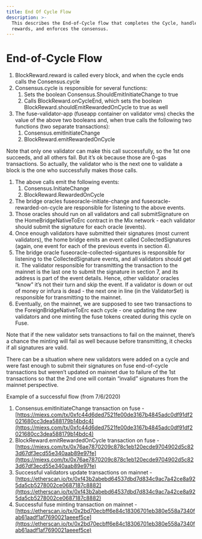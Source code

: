 ```yaml
---
title: End Of Cycle Flow
description: >-
  This describes the End-of-Cycle flow that completes the Cycle, handles
  rewards, and enforces the consensus.
---
```


# End-of-Cycle Flow

1. BlockReward.reward is called every block, and when the cycle ends calls the Consensus.cycle
2. Consensus.cycle is responsible for several functions:
   1. Sets the boolean Consensus.ShouldEmitInitiateChange to true
   2. Calls BlockReward.onCycleEnd, which sets the boolean BlockReward.shouldEmitRewardedOnCycle to true as well
3. The fuse-validator-app (fuseapp container on validator vms) checks the value of the above two booleans and, when true calls the following two functions (two separate transactions):
   1. Consensus.emitInitiateChange
   2. BlockReward.emitRewardedOnCycle

Note that only one validator can make this call successfully, so the 1st one succeeds, and all others fail. But it’s ok because those are 0-gas transactions. So actually, the validator who is the next one to validate a block is the one who successfully makes those calls.

1. The above calls emit the following events:
   1. Consensus.InitiateChange
   2. BlockReward.RewardedOnCycle
2. The bridge oracles fuseoracle-initiate-change and fuseoracle-rewarded-on-cycle are responsible for listening to the above events.
3. Those oracles should run on all validators and call submitSignature on the HomeBridgeNativeToErc contract in the Mix network - each validator should submit the signature for each oracle (events).
4. Once enough validators have submitted their signatures (most current validators), the home bridge emits an event called CollectedSignatures (again, one event for each of the previous events in section 4).
5. The bridge oracle fuseoracle-collected-sigantures is responsible for listening to the CollectedSignature events, and all validators should get it. The validator responsible for transmitting the transaction to the mainnet is the last one to submit the signature in section 7, and its address is part of the event details. Hence, other validator oracles “know” it’s not their turn and skip the event. If a validator is down or out of money or infura is dead - the next one in line (in the ValidatorSet) is responsible for transmitting to the mainnet.
6. Eventually, on the mainnet, we are supposed to see two transactions to the ForeignBridgeNativeToErc each cycle - one updating the new validators and one minting the fuse tokens created during this cycle on Fuse.

Note that if the new validator sets transactions to fail on the mainnet, there’s a chance the minting will fail as well because before transmitting, it checks if all signatures are valid.&#x20;

There can be a situation where new validators were added on a cycle and were fast enough to submit their signatures on fuse end-of-cycle transactions but weren’t updated on mainnet due to failure of the 1st transactions so that the 2nd one will contain “invalid” signatures from the mainnet perspective.



Example of a successful flow (from 7/6/2020)

1. Consensus.emitInitiateChange transaction on fuse - [https://miexs.com/tx/0xfc44d6ded7521fe00de3167b4845adc0df91df2021680cc3dea588179b14bdc4](https://miexs.com/tx/0xfc44d6ded7521fe00de3167b4845adc0df91df2021680cc3dea588179b14bdc4)
2. BlockReward.emitRewardedOnCycle transaction on fuse - [https://miexs.com/tx/0x76ae7870209c878c1eb120ecde9704902d5c823d67df3ecd55e340aab89e97fe](https://miexs.com/tx/0x76ae7870209c878c1eb120ecde9704902d5c823d67df3ecd55e340aab89e97fe)
3. Successful validators update transactions on mainnet - [https://etherscan.io/tx/0xf43b2abebd64537dbd7d834c9ac7a42ce8a925da5cb5278002ce0687187c8882](https://etherscan.io/tx/0xf43b2abebd64537dbd7d834c9ac7a42ce8a925da5cb5278002ce0687187c8882)
4. Successful fuse minting transaction on mainnet - [https://etherscan.io/tx/0x2bd70ecbff6e84c18306701eb380e558a7340fab61aadf1af7690021aeeef5ce](https://etherscan.io/tx/0x2bd70ecbff6e84c18306701eb380e558a7340fab61aadf1af7690021aeeef5ce)

